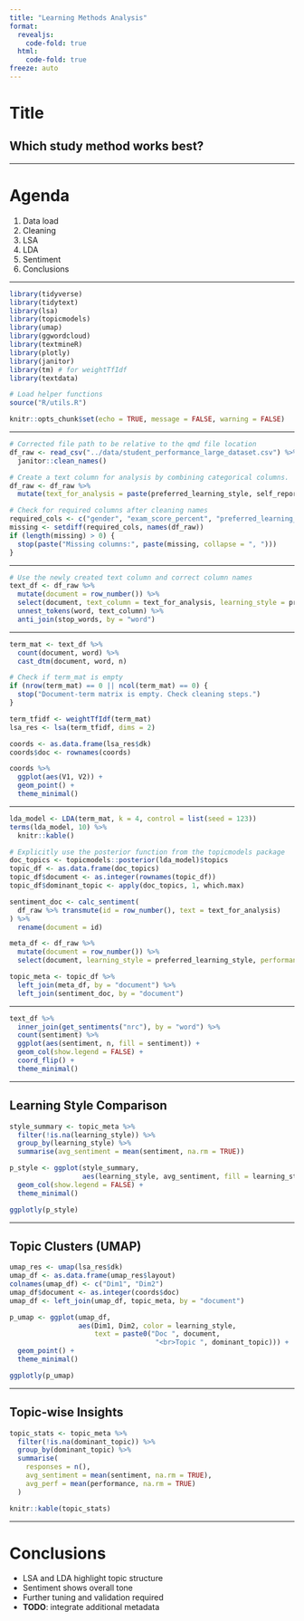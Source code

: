 ```yaml
---
title: "Learning Methods Analysis"
format:
  revealjs:
    code-fold: true
  html:
    code-fold: true
freeze: auto
---
```


# Title

## Which study method works best?

---

# Agenda

1.  Data load
2.  Cleaning
3.  LSA
4.  LDA
5.  Sentiment
6.  Conclusions

---

```r
library(tidyverse)
library(tidytext)
library(lsa)
library(topicmodels)
library(umap)
library(ggwordcloud)
library(textmineR)
library(plotly)
library(janitor)
library(tm) # for weightTfIdf
library(textdata)

# Load helper functions
source("R/utils.R")

knitr::opts_chunk$set(echo = TRUE, message = FALSE, warning = FALSE)
```

---

```r
# Corrected file path to be relative to the qmd file location
df_raw <- read_csv("../data/student_performance_large_dataset.csv") %>%
  janitor::clean_names()

# Create a text column for analysis by combining categorical columns.
df_raw <- df_raw %>%
  mutate(text_for_analysis = paste(preferred_learning_style, self_reported_stress_level, final_grade))

# Check for required columns after cleaning names
required_cols <- c("gender", "exam_score_percent", "preferred_learning_style", "text_for_analysis")
missing <- setdiff(required_cols, names(df_raw))
if (length(missing) > 0) {
  stop(paste("Missing columns:", paste(missing, collapse = ", ")))
}
```

---

```r
# Use the newly created text column and correct column names
text_df <- df_raw %>%
  mutate(document = row_number()) %>%
  select(document, text_column = text_for_analysis, learning_style = preferred_learning_style, performance = exam_score_percent) %>%
  unnest_tokens(word, text_column) %>%
  anti_join(stop_words, by = "word")
```

---

```r
term_mat <- text_df %>%
  count(document, word) %>%
  cast_dtm(document, word, n)

# Check if term_mat is empty
if (nrow(term_mat) == 0 || ncol(term_mat) == 0) {
  stop("Document-term matrix is empty. Check cleaning steps.")
}

term_tfidf <- weightTfIdf(term_mat)
lsa_res <- lsa(term_tfidf, dims = 2) 

coords <- as.data.frame(lsa_res$dk)
coords$doc <- rownames(coords)

coords %>%
  ggplot(aes(V1, V2)) +
  geom_point() +
  theme_minimal()
```

---

```r
lda_model <- LDA(term_mat, k = 4, control = list(seed = 123))
terms(lda_model, 10) %>%
  knitr::kable()
```

```r
# Explicitly use the posterior function from the topicmodels package
doc_topics <- topicmodels::posterior(lda_model)$topics
topic_df <- as.data.frame(doc_topics)
topic_df$document <- as.integer(rownames(topic_df))
topic_df$dominant_topic <- apply(doc_topics, 1, which.max)

sentiment_doc <- calc_sentiment(
  df_raw %>% transmute(id = row_number(), text = text_for_analysis)
) %>%
  rename(document = id)

meta_df <- df_raw %>%
  mutate(document = row_number()) %>%
  select(document, learning_style = preferred_learning_style, performance = exam_score_percent)

topic_meta <- topic_df %>%
  left_join(meta_df, by = "document") %>%
  left_join(sentiment_doc, by = "document")
```

---

```r
text_df %>%
  inner_join(get_sentiments("nrc"), by = "word") %>%
  count(sentiment) %>%
  ggplot(aes(sentiment, n, fill = sentiment)) +
  geom_col(show.legend = FALSE) +
  coord_flip() +
  theme_minimal()
```

---

## Learning Style Comparison

```r
style_summary <- topic_meta %>%
  filter(!is.na(learning_style)) %>%
  group_by(learning_style) %>%
  summarise(avg_sentiment = mean(sentiment, na.rm = TRUE))

p_style <- ggplot(style_summary,
                  aes(learning_style, avg_sentiment, fill = learning_style)) +
  geom_col(show.legend = FALSE) +
  theme_minimal()

ggplotly(p_style)
```

---

## Topic Clusters (UMAP)

```r
umap_res <- umap(lsa_res$dk)
umap_df <- as.data.frame(umap_res$layout)
colnames(umap_df) <- c("Dim1", "Dim2")
umap_df$document <- as.integer(coords$doc)
umap_df <- left_join(umap_df, topic_meta, by = "document")

p_umap <- ggplot(umap_df,
                 aes(Dim1, Dim2, color = learning_style,
                     text = paste0("Doc ", document,
                                    "<br>Topic ", dominant_topic))) +
  geom_point() +
  theme_minimal()

ggplotly(p_umap)
```

---

## Topic-wise Insights

```r
topic_stats <- topic_meta %>%
  filter(!is.na(dominant_topic)) %>%
  group_by(dominant_topic) %>%
  summarise(
    responses = n(),
    avg_sentiment = mean(sentiment, na.rm = TRUE),
    avg_perf = mean(performance, na.rm = TRUE)
  )

knitr::kable(topic_stats)
```

---

# Conclusions

- LSA and LDA highlight topic structure
- Sentiment shows overall tone
- Further tuning and validation required
- **TODO**: integrate additional metadata
